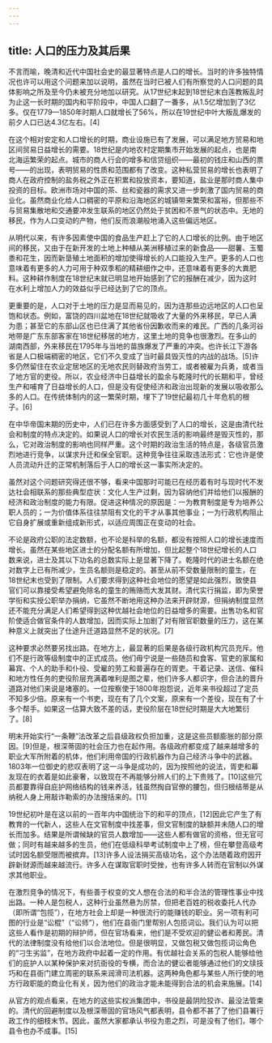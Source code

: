 ```yaml
---
---
---
```

title: 人口的压力及其后果
---



不言而喻，晚清和近代中国社会史的最显著特点是人口的增长。当时的许多独特情况也许可以用这个问题来加以说明，虽然在当时已被人们有所察觉的人口问题的具体影响之所及至今仍未被充分地加以研究。从17世纪末起到18世纪末白莲教叛乱时为止这一长时期的国内和平阶段中，中国人口翻了一番多，从1.5亿增加到了3亿多。仅在1779—1850年时期人口就增长了56%，所以在19世纪中叶大叛乱爆发的前夕人口已达4.3亿左右。[4]

在这个相对安定和人口增长的时期，商业设施已有了发展，可以满足地方贸易和地区间贸易日益增长的需要。18世纪是内地农村定期集市开始发展的起点，也是南北海运繁荣的起点。城市的商人行会的增多和信贷组织——最初的钱庄和山西的票号——的出现，表明贸易的性质和范围都有了改变。这种私营贸易的增长也表明了商人在政府控制的盐务税之外正在积累和投放资本，要知道，盐业是那时商人集中投资的目标。欧洲市场对中国的茶、丝和瓷器的需求又进一步刺激了国内贸易的商业化。虽然商业化给人口稠密的平原和沿海地区的城镇带来繁荣和富裕，但那些不与贸易集散地和交通要冲发生联系的地区仍然处于贫困和不景气的状态中。无地的移民，作为人口变动的产物，他们反而浪潮般地涌入这些偏远地区。

从明代以来，有许多因素使中国的食品生产赶上了它的人口增长的比例。由于地区间的移民，又由于在新开发的土地上种植从美洲移植过来的新食品——甜薯、玉蜀黍和花生，因而新垦殖土地面积的增加使得增长的人口能投入生产。更多的人口也意味着有更多的人力可用于种双季稻的精耕细作之中，还意味着有更多的大粪肥料。这种耕作制度在18世纪末就已明显地开始感到了它的报酬在减少，因为这时在水利上增加人力的效益似乎已经达到了它的顶点。

更重要的是，人口对于土地的压力是显而易见的，因为连那些边远地区的人口也呈饱和状态。例如，富饶的四川盆地在18世纪就吸收了大量的外来移民，早已人满为患；甚至它的东部山区也已住满了其他省份因歉收而来的难民。广西的几条河谷地带是广东东部客家在18世纪移居的地方，这里土地的竞争也很激烈。在多山的湖南西部，外来移民在1795年与当地的苗族爆发了严重的冲突。也许长江下游各省是人口极端稠密的地区，它们不久变成了当时最具毁灭性的内战的战场。[5]许多仍然留住在农业定居地区的无地农民则替政府当劳工，或者被雇为兵勇，或者当了地方官的吏役。所以，农业经济中日益增长的盈余与乾隆时代的长期和平，曾经生产和哺育了日益增长的人口，但是没有促使经济和政治出现新的发展以吸收那么多的人口。在传统体制内的这一繁荣时期，埋下了19世纪最初几十年危机的根子。[6]

在中华帝国末期的历史中，人们已在许多方面感受到了人口的增长，这是由清代社会和制度的特点决定的。如果说人口的增长对农民生活的影响最终是毁灭性的，那么，它对政治制度的影响也同样严重。这个时期的政治生活的特点是，各级官员激烈地进行竞争，以谋求升迁和保全官职。这种竞争往往采取违法形式：它也许是使人员流动升迁的正常机制落后于人口的增长这一事实所决定的。

虽然对这个问题研究得还很不够，看来中国那时可能已在经历着有时与现时代不发达社会相联系的那些典型症状：文化人生产过剩，因为容纳他们并给他们以报酬的经济和政治制度的能力有限。促进这种情况的原因是：一为教育制度是专为培养公职人员的；一为价值体系往往禁阻有文化的干才从事其他事业；一为行政机构阻止它自身扩展或重新组成新形式，以适应周围正在变动的社会。

不论是政府公职的法定数额，也不论是科举的名额，都没有按照人口的增长速度而增长。虽然在某些地区进士的分配名额有所增加，但比起整个18世纪增长的人口数来说，进士及其以下功名的总数实际上是显著下降了。乾隆时代的进士名额在绝对数字上已有所减少，生员名额则是稳定的。甚至从前不受数量限制的童生，在18世纪末也受到了限制。人们要求得到这种社会地位的愿望是如此强烈，致使县官们可以靠接受希望避免除名的童生的贿赂而大发其财。清代实行捐监，即为荣誉学衔和实授公职举办捐纳，它虽然不断地用这种办法来开辟财源，但捐纳制度显然还不能充分满足人们希望得到这种优越社会地位的日益增多的需要。出售功名和官阶使适合做官条件的人数增加，因而实际上加剧了对有限官职数量的压力，这在某种意义上就突出了仕途升迁道路显然不足的状况。[7]

这种要求必然要另找出路。在地方上，最显著的后果是各级行政机构冗员充斥。他们不是行政等级制度中的正式成员。他们毋宁说是一些随员和食客、官吏的家属和幕宾、个人的助手和仆役、受雇的劳工和普遍存在的胥吏。干着记录、送信、催科和地方性任务的吏役阶层充满着唯利是图之辈，他们许多人都识字，但合法的晋升道路对他们来说是堵塞的。一位按察使于1800年抱怨说，近年来书役超过了定员不知多少倍。原来有一个书吏，现在有了几个文案，原来有一个差役，现在有了十多个帮手。如果这一估算大致不差的话，吏役阶层在18世纪时期是大大地繁衍了。[8]

明末开始实行“一条鞭”法改革之后县级政权负担加重，这是这些员额膨胀的部分原因。[9]但是，根深蒂固的社会压力也在起作用。各级政府都变成了越来越增多的职业大军所附着的机体，他们利用帝国的行政机器作为自己经济斗争中的武器。1803年一位御史的悲叹表明了这一斗争是成功的，因为按照他的说法，胥吏和幕友现在的衣着是如此豪奢，以致现在不再能够分辨人们的上下贵贱了。[10]这些冗员都要靠得自庇护网络结构的钱来养活，钱虽然掏自官僚的腰包，但归根结蒂是从纳税人身上用敲诈勒索的办法搜括来的。[11]

19世纪初叶是在这以前的一百年内中国统治下的和平的顶点，[12]因此它产生了有教育的一代新人，这些人在文官制度中找差事，但文官制度的缺额并未随人口的增长而加多。结果是所谓候缺的官员人数增加——这些人都有做官的资格，但无官可做；同时有越来越多的生员，他们在低级科举考试制度中上了榜，但在攀登高级考试时因名额受限而被摈弃。[13]许多人设法捐买高级功名，这个办法随着政府因开辟新财源而越来越流行。许多人在谋取官职时受挫，也有许多人转而在官制以外谋求其他职业。

在激烈竞争的情况下，有些善于权变的文人想在合法的和半合法的管理性事业中找出路。一种人是包税人，这种行业虽然悬为厉禁，但把老百姓的税收委托人代办（即所谓“包揽”），在地方社会上却是一种很流行的能赚钱的职业。另一项有利可图的行业是“讼棍”（“讼师”），他们在县衙门里帮别人包揽词讼。我们认为可以把这些人看作是初期的辩护师，但在官场看来，他们是不受欢迎的健讼者和莠民。清代的法律制度没有给他们以合法地位。但是很明显，又做包税又做包揽词讼角色的“刁生劣监”，在地方政府中起着一定的作用。有优越社会关系的包税人能够给他们的庇护人以某种保护来对抗衙役的专横，而合法的健讼者能够通过他们的文牍技巧和在县衙门建立周密的联系来润滑司法机器。这两种角色都与某些人所行使的地方行政职能的商业化有关，因为他们的政治才能未能得到合法的机会来施展。[14]

从官方的观点看来，在地方的这些实权派集团中，书役是最阴险狡诈、最没法管束的。清代的回避制度以及根深蒂固的官场风气都表明，县令都不甚了了他们县署行政工作的细枝末节。因此，虽然大家都承认书役为患之烈，可是没有了他们，哪个县令也办不成事。[15]